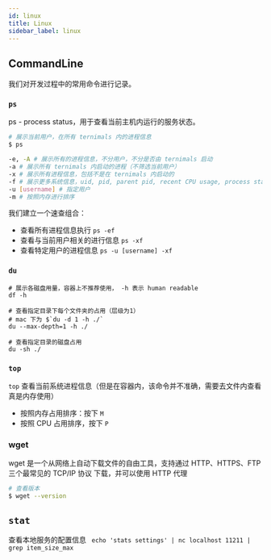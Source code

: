 ```yaml
---
id: linux
title: Linux
sidebar_label: linux
---
```


## CommandLine

我们对开发过程中的常用命令进行记录。

### `ps`

ps - process status，用于查看当前主机内运行的服务状态。

```bash
# 展示当前用户，在所有 ternimals 内的进程信息
$ ps

-e, -A # 展示所有的进程信息，不分用户，不分是否由 ternimals 启动
-a # 展示所有 ternimals 内启动的进程（不筛选当前用户）
-x # 展示所有进程信息，包括不是在 ternimals 内启动的
-f # 展示更多系统信息，uid, pid, parent pid, recent CPU usage, process start time, controlling tty, elapsed CPU usage, and the associated command
-u [username] # 指定用户
-m # 按照内存进行排序         
```

我们建立一个速查组合：
- 查看所有进程信息执行 `ps -ef`
- 查看与当前用户相关的进行信息 `ps -xf`
- 查看特定用户的进程信息 `ps -u [username] -xf`

### `du`

```shell
# 展示各磁盘用量，容器上不推荐使用， -h 表示 human readable
df -h

# 查看指定目录下每个文件夹的占用（层级为1）
# mac 下为 $`du -d 1 -h ./`
du --max-depth=1 -h ./

# 查看指定目录的磁盘占用
du -sh ./
```

### `top`

`top` 查看当前系统进程信息（但是在容器内，该命令并不准确，需要去文件内查看真是内存使用）

- 按照内存占用排序：按下 `M`
- 按照 CPU 占用排序，按下 `P`

### wget

wget 是一个从网络上自动下载文件的自由工具，支持通过 HTTP、HTTPS、FTP 三个最常见的 TCP/IP 协议 下载，并可以使用 HTTP 代理

```bash
# 查看版本
$ wget --version
```

## `stat`

查看本地服务的配置信息 ` echo 'stats settings' | nc localhost 11211 | grep item_size_max`